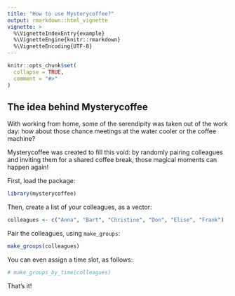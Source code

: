 ```yaml
---
title: "How to use Mysterycoffee?"
output: rmarkdown::html_vignette
vignette: >
  %\VignetteIndexEntry{example}
  %\VignetteEngine{knitr::rmarkdown}
  %\VignetteEncoding{UTF-8}
---
```


```r
knitr::opts_chunk$set(
  collapse = TRUE,
  comment = "#>"
)
```

## The idea behind Mysterycoffee

With working from home, some of the serendipity was taken out of the work day: how about those chance meetings at the water cooler or the coffee machine?

Mysterycoffee was created to fill this void: by randomly pairing colleagues and inviting them for a shared coffee break, those magical moments can happen again!

First, load the package:
```r
library(mysterycoffee)
```

Then, create a list of your colleagues, as a vector:

```r
colleagues <- c("Anna", "Bart", "Christine", "Don", "Elise", "Frank")
```

Pair the colleagues, using `make_groups`:
```r
make_groups(colleagues)

```

You can even assign a time slot, as follows:

```r
# make_groups_by_time(colleagues)
```

That's it! 
